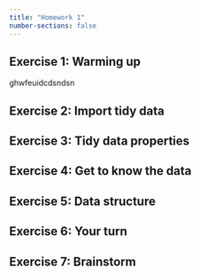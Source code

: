 ```yaml
---
title: "Homework 1"
number-sections: false
---
```


## Exercise 1: Warming up
ghwfeuidcdsndsn

## Exercise 2: Import tidy data


## Exercise 3: Tidy data properties


## Exercise 4: Get to know the data


## Exercise 5: Data structure


## Exercise 6: Your turn


## Exercise 7: Brainstorm
